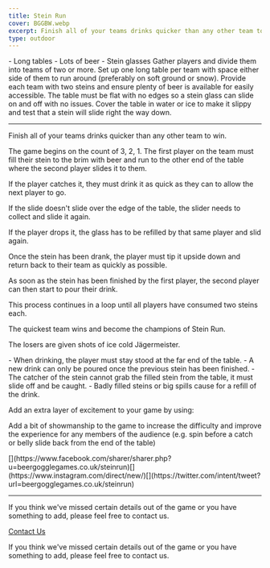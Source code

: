 ```yaml
---
title: Stein Run
cover: BGGBW.webp
excerpt: Finish all of your teams drinks quicker than any other team to win.
type: outdoor
---
```



<GameHero
  cover="/BeerGoggleGames/images/BGGBW.webp"
  alt="Stein Run"
/>

<GameSection title="Equipment" icon="/BeerGoggleGames/images/liquor.webp">
-   Long tables
-   Lots of beer
-   Stein glasses
</GameSection>

<GameSection title="Setup" icon="/BeerGoggleGames/images/settings.webp">
Gather players and divide them into teams of two or more. Set up one long table per team with space either side of them to run around (preferably on soft ground or snow). Provide each team with two steins and ensure plenty of beer is available for easily accessible. The table must be flat with no edges so a stein glass can slide on and off with no issues. Cover the table in water or ice to make it slippy and test that a stein will slide right the way down.

* * *
</GameSection>

<GameSection title="Aim of the Game" icon="/BeerGoggleGames/images/target.webp">
<p>Finish all of your teams drinks quicker than any other team to win.</p>
</GameSection>

<GameSection title="How to Play" icon="/BeerGoggleGames/images/question.webp">
The game begins on the count of 3, 2, 1. The first player on the team must fill their stein to the brim with beer and run to the other end of the table where the second player slides it to them.

If the player catches it, they must drink it as quick as they can to allow the next player to go.

If the slide doesn't slide over the edge of the table, the slider needs to collect and slide it again.

If the player drops it, the glass has to be refilled by that same player and slid again.

Once the stein has been drank, the player must tip it upside down and return back to their team as quickly as possible.

As soon as the stein has been finished by the first player, the second player can then start to pour their drink.

This process continues in a loop until all players have consumed two steins each.

The quickest team wins and become the champions of Stein Run.

The losers are given shots of ice cold Jägermeister.
</GameSection>

<GameSection title="Rules" icon="/BeerGoggleGames/images/rules.webp">
-   When drinking, the player must stay stood at the far end of the table.
-   A new drink can only be poured once the previous stein has been finished.
-   The catcher of the stein cannot grab the filled stein from the table, it must slide off and be caught.
-   Badly filled steins or big spills cause for a refill of the drink.
</GameSection>

<GameSection title="Special Edition" icon="/BeerGoggleGames/images/special.webp">
<p>Add an extra layer of excitement to your game by using:</p>
</GameSection>

<GameSection title="**Flair**" icon="/BeerGoggleGames/images/question.webp">
<p>Add a bit of showmanship to the game to increase the difficulty and improve the experience for any members of the audience (e.g. spin before a catch or belly slide back from the end of the table)</p>
</GameSection>

<GameSection title="Share This Page" icon="/BeerGoggleGames/images/question.webp">
[](https://www.facebook.com/sharer/sharer.php?u=beergogglegames.co.uk/steinrun)[](https://www.instagram.com/direct/new/)[](https://twitter.com/intent/tweet?url=beergogglegames.co.uk/steinrun)

* * *
</GameSection>

<GameSection title="Feedback" icon="/BeerGoggleGames/images/question.webp">
If you think we've missed certain details out of the game or you have something to add, please feel free to contact us.

  
  
  
[Contact Us](contact)
</GameSection>

<ShareButtons title="Stein Run" />

<FeedbackCard>
<p>If you think we've missed certain details out of the game or you have something to add, please feel free to contact us.</p>
</FeedbackCard>
